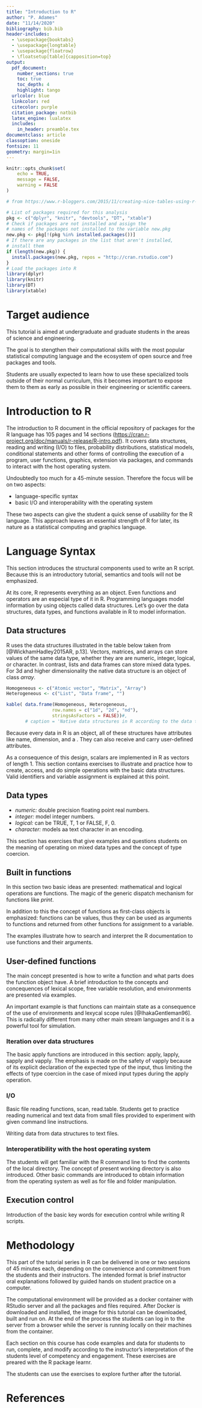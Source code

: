 ```yaml
---
title: "Introduction to R"
author: "P. Adames"
date: "11/14/2020"
bibliography: bib.bib
header-includes: 
  - \usepackage{booktabs}
  - \usepackage{longtable}
  - \usepackage{floatrow}
  - \floatsetup[table]{capposition=top}
output: 
  pdf_document:
    number_sections: true
    toc: true
    toc_depth: 4
    highlight: tango
  urlcolor: blue
  linkcolor: red
  citecolor: purple
  citation_package: natbib
  latex_engine: lualatex
  includes:
    in_header: preamble.tex
documentclass: article
classoption: oneside
fontsize: 11
geometry: margin=1in
---
```


```r
knitr::opts_chunk$set(
	echo = TRUE,
	message = FALSE,
	warning = FALSE
)
```

```r
# from https://www.r-bloggers.com/2015/11/creating-nice-tables-using-r-markdown/

# List of packages required for this analysis
pkg <- c("dplyr", "knitr", "devtools", "DT", "xtable")
# Check if packages are not installed and assign the
# names of the packages not installed to the variable new.pkg
new.pkg <- pkg[!(pkg %in% installed.packages())]
# If there are any packages in the list that aren't installed,
# install them
if (length(new.pkg)) {
  install.packages(new.pkg, repos = "http://cran.rstudio.com")
}
# Load the packages into R
library(dplyr)
library(knitr)
library(DT)
library(xtable)
```

# Target audience

This tutorial is aimed at undergraduate and graduate students in the areas of science and engineering.

The goal is to stengthen their computational skills with the most popular statistical computing language and the ecosystem of open source and free packages and tools.

Students are usually expected to learn how to use these specialized tools outside of their normal curriculum, this it becomes important to expose them to them as early as possible in their engineering or scientific careers.


# Introduction to R

The introduction to R document in the official repository of packages for the R language has 105 pages and 14 sections (<https://cran.r-project.org/doc/manuals/r-release/R-intro.pdf>). It covers data structures, reading and writing (I/O) to files, probability distributions, statistical models, conditional statements and other forms of controlling the execution of a program,  user functions, graphics, extension via packages, and commands to interact with the host operating system.

Undoubtedly too much for a 45-minute session. Therefore the focus will be on two aspects:

 - language-specific syntax
 - basic I/O and interoperability with the operating system

These two aspects can give the student a quick sense of usability for the R language. This approach leaves an essential strength of R for later, its nature as a statistical computing and graphics language.


# Language Syntax

This section introduces the structural components used to write an R script. Because this is an introductory tutorial, semantics and tools will not be emphasized.

At its core, R represents everything as an object. Even functions and operators are an especial type of it in R. Programming languages model information by using objects called data structures. Let's go over the data structures, data types, and functions available in R to model information.

## Data structures

R uses the data structures illustrated in the table below taken from [@WickhamHadley2015AR, p.13].
Vectors, matrices, and arrays can store values of the same data type, whether they are are numeric, integer, logical, or character. 
In contrast, lists and data frames can store mixed data types.
For 3d and higher dimensionality the native data structure is an object of class _array_.

```r
Homogeneous <- c("Atomic vector", "Matrix", "Array")
Heterogeneous <- c("List", "Data frame", "")

kable( data.frame(Homogeneous, Heterogeneous, 
                 row.names = c("1d", "2d", "nd"), 
                 stringsAsFactors = FALSE))#,
       # caption = 'Native data structures in R according to the data type they can store and the number of dimensions they use.')
```

Because every data in R is an object, all of these structures have attributes like name, dimension, and a \texttt{class}. 
They can also receive and carry user-defined attributes.

As a consequence of this design, scalars are implemented in R as vectors of length 1.
This section contains exercises to illustrate and practice how to create, access, and do simple operations with the basic data structures.
Valid identifiers and variable assignment is explained at this point.

## Data types

 - *numeric:* double precision floating point real numbers.
 - *integer:* model integer numbers.
 - *logical:* can be TRUE, T, 1 or FALSE, F, 0.
 - *character:* models aa text character in an encoding.

This section has exercises that give examples and questions students on the meaning of operating on mixed data types and the concept of type coercion.

## Built in functions

In this section two basic ideas are presented: mathematical and logical operations are functions. The magic of the generic dispatch mechanism for functions like _print_.

In addition to this the concept of functions as first-class objects is emphasized: functions can be values, thus they can be used as arguments to functions and returned from other functions for assignment to a variable.

The examples illustrate how to search and interpret the R documentation to use functions and their arguments.

## User-defined functions

The main concept presented is how to write a function and what parts does the function object have. 
A brief introduction to the concepts and concequences of lexical scope, free variable resolution, and environments are presented via examples.

An important example is that functions can maintain state as a consequence of the use of environments and lexycal scope rules [@IhakaGentleman96]. This is radically different from many other main stream languages and it is a powerful tool for simulation.

### Iteration over data structures

The basic apply functions are introduced in this section: apply, lapply, sapply and vapply.
The emphasis is made on the safety of vapply because of its explicit declaration of the expected type of the input, thus limiting the effects of type coercion in the case of mixed input types during the apply operation.

### I/O

Basic file reading functions, scan, read.table.
Students get to practice reading numerical and text data from small files provided to experiment with given command line instructions.

Writing data from data structures to text files.

### Interoperatibility with the host operating system

The students will get familiar with the R command line to find the contents of the local directory. The concept of present working directory is also introduced.
Other basic commands are introduced to obtain information from the operating system as well as for file and folder manipulation.

## Execution control

Introduction of the basic key words for execution control while writing R scripts.


# Methodology

This part of the tutorial series in R can be delivered in one or two sessions of 45 minutes each, depending on the convenience and commitment from the students and their instructors.
The intended format is brief instructor oral explanations followed by guided hands on student practice on a computer.

The computational environment will be provided as a docker container with RStudio server and all the packages and files required. 
After Docker is downloaded and installed, the image for this tutorial can be downloaded, built and run on. 
At the end of the process the students can log in to the server from a browser while the server is running locally on their machines from the container.

Each section on this course has code examples and data for students to run, complete, and modify according to the instructor's interpretation of the students level of competency and engagement.
These exercises are preared with the R package learnr. 

The students can use the exercises to explore further after the tutorial.

# References







